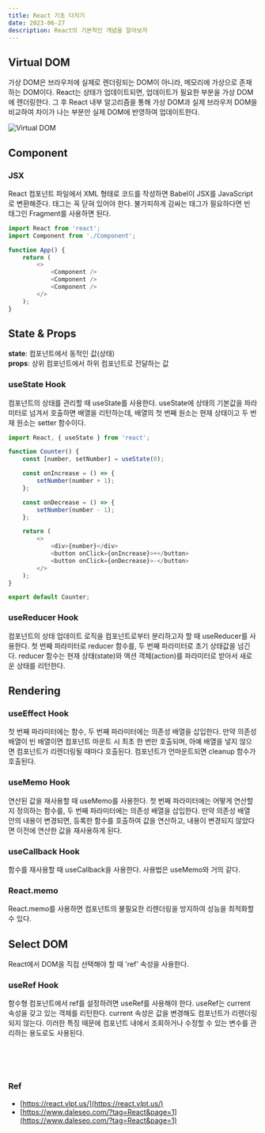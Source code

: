 ```yaml
---
title: React 기초 다지기
date: 2023-06-27
description: React의 기본적인 개념을 알아보자
---
```


## Virtual DOM

가상 DOM은 브라우저에 실제로 렌더링되는 DOM이 아니라, 메모리에 가상으로 존재하는 DOM이다. React는 상태가 업데이트되면, 업데이트가 필요한 부분을 가상 DOM에 렌더링한다. 그 후 React 내부 알고리즘을 통해 가상 DOM과 실제 브라우저 DOM을 비교하여 차이가 나는 부분만 실제 DOM에 반영하여 업데이트한다.

![Virtual DOM](/20230627/virtualdom.jpg)

## Component

### JSX

React 컴포넌트 파일에서 XML 형태로 코드를 작성하면 Babel이 JSX를 JavaScript로 변환해준다.
태그는 꼭 닫혀 있어야 한다. 불가피하게 감싸는 태그가 필요하다면 빈 태그인 Fragment를 사용하면 된다.

```javascript
import React from 'react';
import Component from './Component';

function App() {
	return (
		<>
			<Component />
			<Component />
			<Component />
		</>
	);
}
```

## State & Props

**state**: 컴포넌트에서 동적인 값(상태)<br />
**props**: 상위 컴포넌트에서 하위 컴포넌트로 전달하는 값

### useState Hook

컴포넌트의 상태를 관리할 때 useState를 사용한다. useState에 상태의 기본값을 파라미터로 넘겨서 호출하면 배열을 리턴하는데, 배열의 첫 번째 원소는 현재 상태이고 두 번재 원소는 setter 함수이다.

```javascript
import React, { useState } from 'react';

function Counter() {
	const [number, setNumber] = useState(0);

	const onIncrease = () => {
		setNumber(number + 1);
	};

	const onDecrease = () => {
		setNumber(number - 1);
	};

	return (
		<>
			<div>{number}</div>
			<button onClick={onIncrease}>+</button>
			<button onClick={onDecrease}>-</button>
		</>
	);
}

export default Counter;
```

### useReducer Hook

컴포넌트의 상태 업데이트 로직을 컴포넌트로부터 분리하고자 할 때 useReducer를 사용한다. 첫 번째 파라미터로 reducer 함수를, 두 번째 파라미터로 초기 상태값을 넘긴다. reducer 함수는 현재 상태(state)와 액션 객체(action)를 파라미터로 받아서 새로운 상태를 리턴한다.

## Rendering

### useEffect Hook

첫 번째 파라미터에는 함수, 두 번째 파라미터에는 의존성 배열을 삽입한다. 만약 의존성 배열이 빈 배열이면 컴포넌트 마운트 시 최초 한 번만 호출되며, 아예 배열을 넣지 않으면 컴포넌트가 리렌더링될 때마다 호출된다. 컴포넌트가 언마운트되면 cleanup 함수가 호출된다.

### useMemo Hook

연산된 값을 재사용할 때 useMemo를 사용한다. 첫 번째 파라미터에는 어떻게 연산할지 정의하는 함수를, 두 번째 파라미터에는 의존성 배열을 삽입한다. 만약 의존성 배열 안의 내용이 변경되면, 등록한 함수를 호출하여 값을 연산하고, 내용이 변경되지 않았다면 이전에 연산한 값을 재사용하게 된다.

### useCallback Hook

함수를 재사용할 때 useCallback을 사용한다. 사용법은 useMemo와 거의 같다.

### React.memo

React.memo를 사용하면 컴포넌트의 불필요한 리렌더링을 방지하여 성능을 최적화할 수 있다.

## Select DOM

React에서 DOM을 직접 선택해야 할 때 'ref' 속성을 사용한다.

### useRef Hook

함수형 컴포넌트에서 ref를 설정하려면 useRef를 사용해야 한다. useRef는 current 속성을 갖고 있는 객체를 리턴한다. current 속성은 값을 변경해도 컴포넌트가 리렌더링되지 않는다. 이러한 특징 때문에 컴포넌트 내에서 조회하거나 수정할 수 있는 변수를 관리하는 용도로도 사용된다.

<br />
<br />
<br />

### Ref

- [https://react.vlpt.us/](https://react.vlpt.us/)
- [https://www.daleseo.com/?tag=React&page=1](https://www.daleseo.com/?tag=React&page=1)

